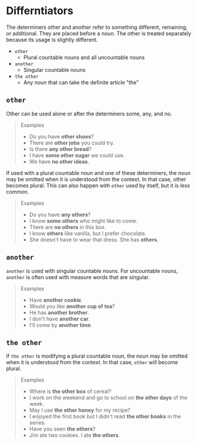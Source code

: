 # Differntiators

The determiners other and another refer to something different, remaining, or additional. They are placed before a noun. The other is treated separately because its usage is slightly different.

- `other`
  - Plural countable nouns and all uncountable nouns
- `another`
  - Singular countable nouns
- `the other`
  - Any noun that can take the definite article "the"

## `other`

Other can be used alone or after the determiners some, any, and no.

> Examples
>
> - Do you have **other shoes**?
> - There are **other jobs** you could try.
> - Is there **any other bread**?
> - I have **some other sugar** we could use.
> - We have **no other ideas**.

If used with a plural countable noun and one of these determiners, the noun may be omitted when it is understood from the context. In that case, other becomes plural. This can also happen with `other` used by itself, but it is less common.

> Examples
>
> - Do you have **any others**?
> - I know **some others** who might like to come.
> - There are **no others** in this box.
> - I know **others** like vanilla, but I prefer chocolate.
> - She doesn't have to wear that dress. She has **others**.

## `another`

`another` is used with singular countable nouns. For uncountable nouns, `another` is often used with measure words that are singular.

> Examples
>
> - Have **another cookie**.
> - Would you like **another cup of tea**?
> - He has **another brother**.
> - I don't have **another car**.
> - I'll come by **another time**.

## `the other`

If `the other` is modifying a plural countable noun, the noun may be omitted when it is understood from the context. In that case, `other` will become plural.

> Examples
>
> - Where is **the other box** of cereal?
> - I work on the weekend and go to school on **the other days** of the week.
> - May I use **the other honey** for my recipe?
> - I enjoyed the first book but I didn't read **the other books** in the series.
> - Have you seen **the others**?
> - Jim ate two cookies. I ate **the others**.
